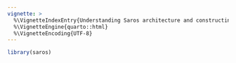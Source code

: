 ```yaml
---
vignette: >
  %\VignetteIndexEntry{Understanding Saros architecture and constructing extensions}
  %\VignetteEngine{quarto::html}
  %\VignetteEncoding{UTF-8}
---
```


```r
library(saros)
```
